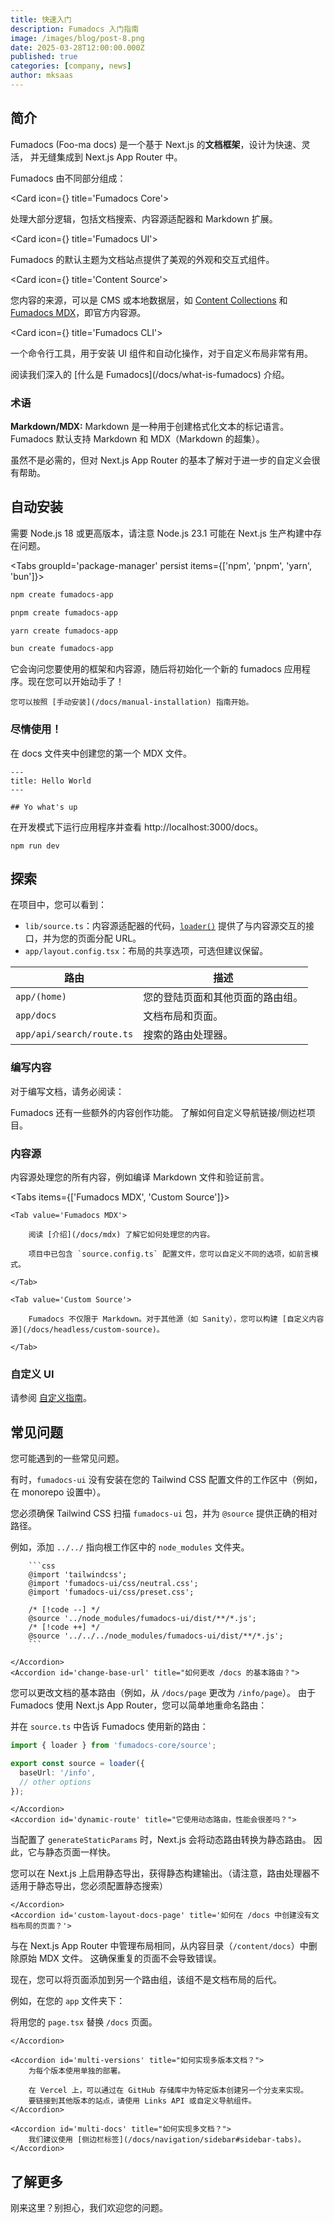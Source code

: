 ```yaml
---
title: 快速入门
description: Fumadocs 入门指南
image: /images/blog/post-8.png
date: 2025-03-28T12:00:00.000Z
published: true
categories: [company, news]
author: mksaas
---
```


## 简介

Fumadocs <span className='text-fd-muted-foreground text-sm'>(Foo-ma docs)</span> 是一个基于 Next.js 的**文档框架**，设计为快速、灵活，
并无缝集成到 Next.js App Router 中。

Fumadocs 由不同部分组成：

<Cards>

<Card icon={<CpuIcon className="text-purple-300" />} title='Fumadocs Core'>

处理大部分逻辑，包括文档搜索、内容源适配器和 Markdown 扩展。

</Card>

<Card icon={<PanelsTopLeft className="text-blue-300" />} title='Fumadocs UI'>

Fumadocs 的默认主题为文档站点提供了美观的外观和交互式组件。

</Card>

<Card icon={<Database />} title='Content Source'>

您内容的来源，可以是 CMS 或本地数据层，如 [Content Collections](https://www.content-collections.dev) 和 [Fumadocs MDX](/docs/mdx)，即官方内容源。

</Card>

<Card icon={<Terminal />} title='Fumadocs CLI'>

一个命令行工具，用于安装 UI 组件和自动化操作，对于自定义布局非常有用。

</Card>

</Cards>

<Callout title="想了解更多？">
  阅读我们深入的 [什么是 Fumadocs](/docs/what-is-fumadocs) 介绍。
</Callout>

### 术语

**Markdown/MDX:** Markdown 是一种用于创建格式化文本的标记语言。Fumadocs 默认支持 Markdown 和 MDX（Markdown 的超集）。

虽然不是必需的，但对 Next.js App Router 的基本了解对于进一步的自定义会很有帮助。

## 自动安装

需要 Node.js 18 或更高版本，请注意 Node.js 23.1 可能在 Next.js 生产构建中存在问题。

<Tabs groupId='package-manager' persist items={['npm', 'pnpm', 'yarn', 'bun']}>

```bash tab="npm"
npm create fumadocs-app
```

```bash tab="pnpm"
pnpm create fumadocs-app
```

```bash tab="yarn"
yarn create fumadocs-app
```

```bash tab="bun"
bun create fumadocs-app
```

</Tabs>

它会询问您要使用的框架和内容源，随后将初始化一个新的 fumadocs 应用程序。现在您可以开始动手了！

<Callout title='从现有代码库开始？'>

    您可以按照 [手动安装](/docs/manual-installation) 指南开始。

</Callout>

### 尽情使用！

在 docs 文件夹中创建您的第一个 MDX 文件。

```mdx title="content/docs/index.mdx"
---
title: Hello World
---

## Yo what's up
```

在开发模式下运行应用程序并查看 http://localhost:3000/docs。

```package-install
npm run dev
```

## 探索

在项目中，您可以看到：

- `lib/source.ts`：内容源适配器的代码，[`loader()`](/docs/headless/source-api) 提供了与内容源交互的接口，并为您的页面分配 URL。
- `app/layout.config.tsx`：布局的共享选项，可选但建议保留。

| 路由                      | 描述                                   |
| ------------------------- | -------------------------------------- |
| `app/(home)`              | 您的登陆页面和其他页面的路由组。      |
| `app/docs`                | 文档布局和页面。                       |
| `app/api/search/route.ts` | 搜索的路由处理器。                     |

### 编写内容

对于编写文档，请务必阅读：

<Cards>
  <Card href="/docs/markdown" title="Markdown">
    Fumadocs 还有一些额外的内容创作功能。
  </Card>
  <Card href="/docs/navigation" title="Navigation">
    了解如何自定义导航链接/侧边栏项目。
  </Card>
</Cards>

### 内容源

内容源处理您的所有内容，例如编译 Markdown 文件和验证前言。

<Tabs items={['Fumadocs MDX', 'Custom Source']}>

    <Tab value='Fumadocs MDX'>

        阅读 [介绍](/docs/mdx) 了解它如何处理您的内容。

        项目中已包含 `source.config.ts` 配置文件，您可以自定义不同的选项，如前言模式。

    </Tab>

    <Tab value='Custom Source'>

        Fumadocs 不仅限于 Markdown。对于其他源（如 Sanity），您可以构建 [自定义内容源](/docs/headless/custom-source)。

    </Tab>

</Tabs>

### 自定义 UI

请参阅 [自定义指南](/docs/customisation)。

## 常见问题

您可能遇到的一些常见问题。

<Accordions>
    <Accordion id='fix-monorepo-styling' title="如何修复 Monorepo 中样式不应用的问题？">

有时，`fumadocs-ui` 没有安装在您的 Tailwind CSS 配置文件的工作区中（例如，在 monorepo 设置中）。

您必须确保 Tailwind CSS 扫描 `fumadocs-ui` 包，并为 `@source` 提供正确的相对路径。

例如，添加 `../../` 指向根工作区中的 `node_modules` 文件夹。

        ```css
        @import 'tailwindcss';
        @import 'fumadocs-ui/css/neutral.css';
        @import 'fumadocs-ui/css/preset.css';

        /* [!code --] */
        @source '../node_modules/fumadocs-ui/dist/**/*.js';
        /* [!code ++] */
        @source '../../../node_modules/fumadocs-ui/dist/**/*.js';
        ```

    </Accordion>
    <Accordion id='change-base-url' title="如何更改 /docs 的基本路由？">

您可以更改文档的基本路由（例如，从 `/docs/page` 更改为 `/info/page`）。
由于 Fumadocs 使用 Next.js App Router，您可以简单地重命名路由：

<Files>
  <Folder name="app/docs" defaultOpen className="opacity-50" disabled>
    <File name="layout.tsx" />
  </Folder>
  <Folder name="app/info" defaultOpen>
    <File name="layout.tsx" />
  </Folder>
</Files>

并在 `source.ts` 中告诉 Fumadocs 使用新的路由：

```ts title="lib/source.ts"
import { loader } from 'fumadocs-core/source';

export const source = loader({
  baseUrl: '/info',
  // other options
});
```

    </Accordion>
    <Accordion id='dynamic-route' title="它使用动态路由，性能会很差吗？">

当配置了 `generateStaticParams` 时，Next.js 会将动态路由转换为静态路由。
因此，它与静态页面一样快。

您可以在 Next.js 上启用静态导出，获得静态构建输出。（请注意，路由处理器不适用于静态导出，您必须配置静态搜索）

    </Accordion>
    <Accordion id='custom-layout-docs-page' title='如何在 /docs 中创建没有文档布局的页面？'>

与在 Next.js App Router 中管理布局相同，从内容目录（`/content/docs`）中删除原始 MDX 文件。
这确保重复的页面不会导致错误。

现在，您可以将页面添加到另一个路由组，该组不是文档布局的后代。

例如，在您的 `app` 文件夹下：

<Files>
  <File name="(home)/docs/page.tsx" />
  <Folder name="docs">
    <File name="layout.tsx" />
    <File name="[[...slug]]/page.tsx" />
  </Folder>
</Files>

将用您的 `page.tsx` 替换 `/docs` 页面。

    </Accordion>

    <Accordion id='multi-versions' title="如何实现多版本文档？">
        为每个版本使用单独的部署。

        在 Vercel 上，可以通过在 GitHub 存储库中为特定版本创建另一个分支来实现。
        要链接到其他版本的站点，请使用 Links API 或自定义导航组件。
    </Accordion>

    <Accordion id='multi-docs' title="如何实现多文档？">
        我们建议使用 [侧边栏标签](/docs/navigation/sidebar#sidebar-tabs)。
    </Accordion>

</Accordions>

## 了解更多

刚来这里？别担心，我们欢迎您的问题。 